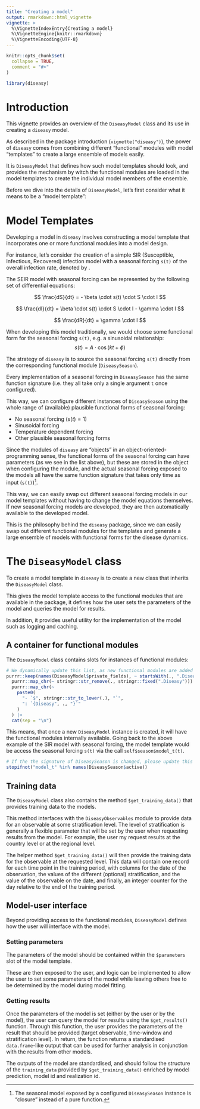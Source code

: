 ```yaml
---
title: "Creating a model"
output: rmarkdown::html_vignette
vignette: >
  %\VignetteIndexEntry{Creating a model}
  %\VignetteEngine{knitr::rmarkdown}
  %\VignetteEncoding{UTF-8}
---
```


```r
knitr::opts_chunk$set(
  collapse = TRUE,
  comment = "#>"
)
```

```r
library(diseasy)
```

# Introduction
This vignette provides an overview of the `DiseasyModel` class and its use in creating a `diseasy` model.

As described in the package introduction (`vignette("diseasy")`), the power of `diseasy` comes from combining different
"functional" modules with model "templates" to create a large ensemble of models easily.

It is `DiseasyModel` that defines how such model templates should look, and provides the mechanism by witch the
functional modules are loaded in the model templates to create the individual model members of the ensemble.

Before we dive into the details of `DiseasyModel`, let's first consider what it means to be a "model template":

# Model Templates
Developing a model in `diseasy` involves constructing a model template that incorporates one or more functional modules
into a model design.

For instance, let's consider the creation of a simple SIR (Susceptible, Infectious, Recovered) infection
model with a seasonal forcing `s(t)` of the overall infection rate, denoted by \beta.

The SEIR model with seasonal forcing can be represented by the following set of differential equations:

$$
\frac{dS}{dt} = - \beta \cdot s(t) \cdot S \cdot I
$$

$$
\frac{dI}{dt} = \beta \cdot s(t) \cdot S \cdot I - \gamma \cdot I
$$

$$
\frac{dR}{dt} = \gamma \cdot I
$$

When developing this model traditionally, we would choose some functional form for the seasonal forcing `s(t)`,
e.g. a sinusoidal relationship:
$$
s(t) = A \cdot \cos(kt+\phi)
$$

The strategy of `diseasy` is to source the seasonal forcing `s(t)` directly from the corresponding functional module
(`DiseasySeason`).

Every implementation of a seasonal forcing in `DiseasySeason` has the same function signature
(i.e. they all take only a single argument `t` once configured).

This way, we can configure different instances of `DiseasySeason` using the whole range of (available) plausible
functional forms of seasonal forcing:

* No seasonal forcing ($s(t) = 1$)
* Sinusoidal forcing
* Temperature dependent forcing
* Other plausible seasonal forcing forms

Since the modules of `diseasy` are "objects" in an object-oriented-programming sense, the functional forms of the
seasonal forcing can have parameters (as we see in the list above), but these are stored in the object when configuring
the module, and the actual seasonal forcing exposed to the models all have the same function signature that takes
only time as input (`s(t)`)[^1].

This way, we can easily swap out different seasonal forcing models in our model templates without having to change the
model equations themselves. If new seasonal forcing models are developed, they are then automatically available to the
developed model.

This is the philosophy behind the `diseasy` package, since we can easily swap out different functional modules for the
templates and generate a large ensemble of models with functional forms for the disease dynamics.

# The `DiseasyModel` class

To create a model template in `diseasy` is to create a new class that inherits the `DiseasyModel` class.

This gives the model template access to the functional modules that are available in the package, it defines
how the user sets the parameters of the model and queries the model for results.

In addition, it provides useful utility for the implementation of the model such as logging and caching.

## A container for functional modules
The `DiseasyModel` class contains slots for instances of functional modules:

```r
# We dynamically update this list, as new functional modules are added to DiseasyModel
purrr::keep(names(DiseasyModel$private_fields), ~ startsWith(., ".Diseasy")) |>
  purrr::map_chr(~ stringr::str_remove(., stringr::fixed(".Diseasy"))) |>
  purrr::map_chr(~
    paste0(
      "- `$", stringr::str_to_lower(.), "`",
      ": `{Diseasy", ., "}`"
    )
  ) |>
  cat(sep = "\n")
```

This means, that once a new `DiseasyModel` instance is created, it will have the functional modules internally
available. Going back to the above example of the SIR model with seasonal forcing, the model template would be
access the seasonal forcing `s(t)` via the call `self$season$model_t(t)`.
```r
# If the the signature of DiseasySeason is changed, please update this vignette
stopifnot("model_t" %in% names(DiseasySeason$active))
```

## Training data
The `DiseasyModel` class also contains the method `$get_training_data()` that provides training data to the models.

This method interfaces with the `DiseasyObservables` module to provide data for an observable at some stratification
level. The level of stratification is generally a flexible parameter that will be set by the user when requesting
results from the model. For example, the user my request results at the country level or at the regional level.

The helper method `$get_training_data()` will then provide the training data for the observable at the requested level.
This data will contain one record for each time point in the training period, with columns for the date of the
observation, the values of the different (optional) stratification, and the value of the observable on the date, and
finally, an integer counter for the day relative to the end of the training period.

## Model-user interface
Beyond providing access to the functional modules, `DiseasyModel` defines how the user will interface with the model.

### Setting parameters
The parameters of the model should be contained within the `$parameters` slot of the model template.

These are then exposed to the user, and logic can be implemented to allow the user to set some parameters of the model
while leaving others free to be determined by the model during model fitting.

### Getting results
Once the parameters of the model is set (either by the user or by the model), the user can query the model for results
using the `$get_results()` function. Through this function, the user provides the parameters of the result that should
be provided (target observable, time-window and stratification level). In return, the function returns a standardised
`data.frame`-like output that can be used for further analysis in conjunction with the results from other models.

The outputs of the model are standardised, and should follow the structure of the `training_data` provided by
`$get_training_data()` enriched by model prediction, model id and realization id.

[^1]: The seasonal model exposed by a configured `DiseasySeason` instance is "closure" instead of a pure function.
